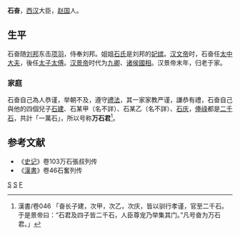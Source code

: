 '''石奋'''{{BD||？|前124年||catIdx=S}}，[[西汉|西汉]]大臣，[[赵国|赵国]]人。

==生平==
石奋随[[刘邦|刘邦]]东击[[项羽|项羽]]，侍奉刘邦。姐姐[[石美人|石氏]]是刘邦的[[妃嫔|妃嫔]]。[[汉文帝|汉文帝]]时，石奋任[[太中大夫|太中大夫]]，後任[[太子太傅|太子太傅]]。[[汉景帝|汉景帝]]时代为[[九卿|九卿]]、[[诸侯|诸侯]][[國相|國相]]。汉景帝末年，归老于家。

===家庭===
石奋自己為人恭谨，举朝不及，遵守[[禮法|禮法]]，其一家家教严谨，謙恭有禮，石奋自己與他的四個兒子[[石建|石建]]、石某甲（名不詳）、石某乙（名不詳）、[[石庆|石庆]]，[[俸祿|俸祿]]都是[[二千石|二千石]]，共計「一萬石」，所以号称'''万石君'''<ref>漢書/卷046 「奋长子建，次甲，次乙，次庆，皆以驯行孝谨，官至二千石。于是景帝曰：“石君及四子皆二千石，人臣尊宠乃举集其门。”凡号奋为万石君。」</ref>。

==参考文献==
{{wikisource|史記/卷103#.E8.90.AC.E7.9F.B3|史记 卷一百三}}
{{wikisource|漢書/卷046#.E8.90.AC.E7.9F.B3.E5.90.9B|汉书 卷四十六}}
*《[[史记|史记]]》卷103万石張叔列传 
*《[[漢書|漢書]]》卷46石奮列传

[[Category:楚漢戰爭人物|S]]
[[Category:西汉太中大夫|S]]
[[Category:石姓|F]]